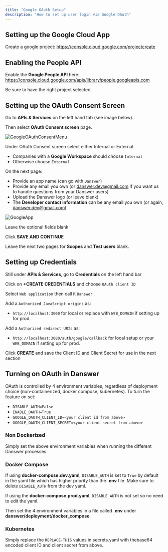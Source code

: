 ```yaml
---
title: "Google OAuth Setup"
description: "How to set up user login via Google OAuth"
---
```


## Setting up the Google Cloud App
Create a google project: https://console.cloud.google.com/projectcreate


## Enabling the People API
Enable the **Google People API** here: https://console.cloud.google.com/apis/library/people.googleapis.com

Be sure to have the right project selected.


## Setting up the OAuth Consent Screen
Go to **APIs & Services** on the left hand tab (see image below).

Then select **OAuth Consent screen** page.

![GoogleOAuthConsentMenu](/images/google_oauth_setup/GoogleOAuthConsentMenu.png)

Under OAuth Consent screen select either Internal or External
- Companies with a **Google Workspace** should choose `Internal`
- Otherwise choose `External`

On the next page:
- Provide an app name (can go with `Danswer`)
- Provide any email you own (or danswer.dev@gmail.com if you want us to handle questions from your Danswer users)
- Upload the Danswer logo (or leave blank)
- The **Developer contact information** can be any email you own (or again, danswer.dev@gmail.com)

![GoogleApp](/images/google_oauth_setup/GoogleApp.png)

Leave the optional fields blank

Click **SAVE AND CONTINUE**

Leave the next two pages for **Scopes** and **Test users** blank.


## Setting up Credentials
Still under **APIs & Services**, go to **Credentials** on the left hand bar

Click on **+CREATE CREDENTIALS** and choose `OAuth client ID`

Select `Web application` then call it `Danswer`

Add a `Authorized JavaScript origins` as:
- `http://localhost:3000` for local or replace with `WEB_DOMAIN` if setting up for prod.

Add a `Authorized redirect URIs` as:
- `http://localhost:3000/auth/google/callback` for local setup or your `WEB_DOMAIN` if setting up for prod.

Click **CREATE** and save the Client ID and Client Secret for use in the next section


## Turning on OAuth in Danswer
OAuth is controlled by 4 environment variables, regardless of deployment choice
(non-containerized, docker compose, kubernetes). To turn the feature on set:
- `DISABLE_AUTH=False`
- `ENABLE_OAUTH=True`
- `GOOGLE_OAUTH_CLIENT_ID=<your client id from above>`
- `GOOGLE_OAUTH_CLIENT_SECRET=<your client secret from above>`


### Non Dockerized
Simply set the above environment variables when running the different Danswer processes.


### Docker Compose
If using **docker-compose.dev.yaml**, `DISABLE_AUTH` is set to `True` by default in the yaml file which has higher
priority than the **.env** file. Make sure to delete `DISABLE_AUTH` from the dev yaml.

If using the **docker-compose.prod.yaml**, `DISABLE_AUTH` is not set so no need to edit the yaml.

Then set the 4 environment variables in a file called **.env** under **danswer/deployment/docker_compose**.


### Kubernetes
Simply replace the `REPLACE-THIS` values in secrets.yaml with thebase64 encoded client ID and client secret from above.
